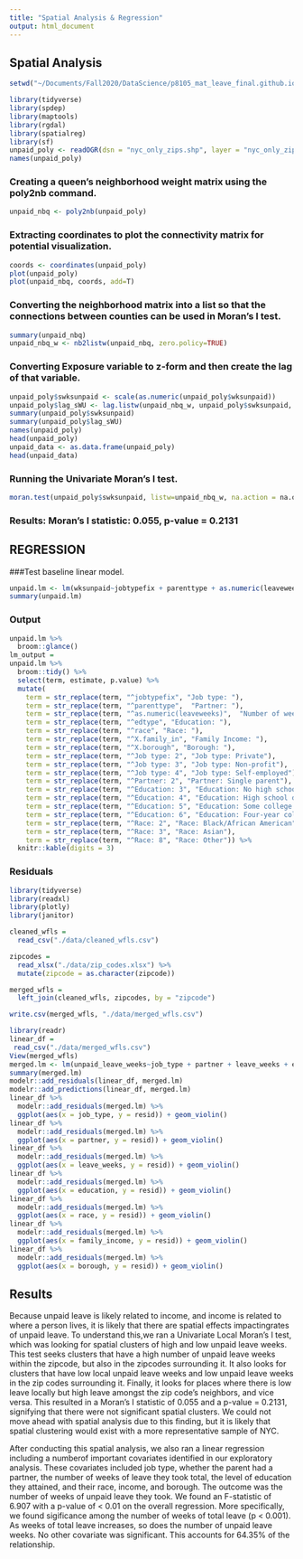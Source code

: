 ```yaml
---
title: "Spatial Analysis & Regression"
output: html_document
---
```


## Spatial Analysis 

```r
setwd("~/Documents/Fall2020/DataScience/p8105_mat_leave_final.github.io/map")

library(tidyverse)
library(spdep)
library(maptools)
library(rgdal)
library(spatialreg)
library(sf)
unpaid_poly <- readOGR(dsn = "nyc_only_zips.shp", layer = "nyc_only_zips")
names(unpaid_poly)
```

### Creating a queen's neighborhood weight matrix using the poly2nb command.

```r
unpaid_nbq <- poly2nb(unpaid_poly)
```

### Extracting coordinates to plot the connectivity matrix for potential visualization.

```r
coords <- coordinates(unpaid_poly)
plot(unpaid_poly)
plot(unpaid_nbq, coords, add=T)
```


### Converting the neighborhood matrix into a list so that the connections between counties can be used in Moran's I test.
```r
summary(unpaid_nbq)
unpaid_nbq_w <- nb2listw(unpaid_nbq, zero.policy=TRUE)
```

### Converting Exposure variable to z-form and then create the lag of that variable.
```r
unpaid_poly$swksunpaid <- scale(as.numeric(unpaid_poly$wksunpaid))
unpaid_poly$lag_sWU <- lag.listw(unpaid_nbq_w, unpaid_poly$swksunpaid, zero.policy=TRUE, NAOK=TRUE)
summary(unpaid_poly$swksunpaid)
summary(unpaid_poly$lag_sWU)
names(unpaid_poly)
head(unpaid_poly)
unpaid_data <- as.data.frame(unpaid_poly)
head(unpaid_data)
```

### Running the Univariate Moran's I test.
```r
moran.test(unpaid_poly$swksunpaid, listw=unpaid_nbq_w, na.action = na.omit, zero.policy = TRUE)
```

### Results: Moran's I statistic: 0.055, p-value = 0.2131

## REGRESSION

###Test baseline linear model.

```r
unpaid.lm <- lm(wksunpaid~jobtypefix + parenttype + as.numeric(leaveweeks) + edtype + race + X.family_in + X.borough, data=unpaid_poly)
summary(unpaid.lm)
```

### Output 

```r
unpaid.lm %>% 
  broom::glance()
lm_output = 
unpaid.lm %>% 
  broom::tidy() %>% 
  select(term, estimate, p.value) %>% 
  mutate(
    term = str_replace(term, "^jobtypefix", "Job type: "),
    term = str_replace(term, "^parenttype",  "Partner: "),
    term = str_replace(term, "^as.numeric(leaveweeks)",  "Number of weeks on leave"),
    term = str_replace(term, "^edtype", "Education: "),
    term = str_replace(term, "^race", "Race: "),
    term = str_replace(term, "^X.family_in", "Family Income: "),
    term = str_replace(term, "^X.borough", "Borough: "),
    term = str_replace(term, "^Job type: 2", "Job type: Private"),
    term = str_replace(term, "^Job type: 3", "Job type: Non-profit"),
    term = str_replace(term, "^Job type: 4", "Job type: Self-employed"),
    term = str_replace(term, "^Partner: 2", "Partner: Single parent"),
    term = str_replace(term, "^Education: 3", "Education: No high school degree"),
    term = str_replace(term, "^Education: 4", "Education: High school degree/GED"),
    term = str_replace(term, "^Education: 5", "Education: Some college or technical school"),
    term = str_replace(term, "^Education: 6", "Education: Four-year college or higher"),
    term = str_replace(term, "^Race: 2", "Race: Black/African American"),
    term = str_replace(term, "^Race: 3", "Race: Asian"),
    term = str_replace(term, "^Race: 8", "Race: Other")) %>% 
  knitr::kable(digits = 3)
```



### Residuals

```r

library(tidyverse)
library(readxl)
library(plotly)
library(janitor)

cleaned_wfls = 
  read_csv("./data/cleaned_wfls.csv")

zipcodes =
  read_xlsx("./data/zip_codes.xlsx") %>% 
  mutate(zipcode = as.character(zipcode))

merged_wfls = 
  left_join(cleaned_wfls, zipcodes, by = "zipcode")

write.csv(merged_wfls, "./data/merged_wfls.csv")

```

```r
library(readr)
linear_df = 
 read_csv("./data/merged_wfls.csv")
View(merged_wfls)
merged.lm <- lm(unpaid_leave_weeks~job_type + partner + leave_weeks + education + race + family_income + borough, data=linear_df)
summary(merged.lm)
modelr::add_residuals(linear_df, merged.lm)
modelr::add_predictions(linear_df, merged.lm)
linear_df %>% 
  modelr::add_residuals(merged.lm) %>% 
  ggplot(aes(x = job_type, y = resid)) + geom_violin()
linear_df %>% 
  modelr::add_residuals(merged.lm) %>% 
  ggplot(aes(x = partner, y = resid)) + geom_violin()
linear_df %>% 
  modelr::add_residuals(merged.lm) %>% 
  ggplot(aes(x = leave_weeks, y = resid)) + geom_violin()
linear_df %>% 
  modelr::add_residuals(merged.lm) %>% 
  ggplot(aes(x = education, y = resid)) + geom_violin()
linear_df %>% 
  modelr::add_residuals(merged.lm) %>% 
  ggplot(aes(x = race, y = resid)) + geom_violin()
linear_df %>% 
  modelr::add_residuals(merged.lm) %>% 
  ggplot(aes(x = family_income, y = resid)) + geom_violin()
linear_df %>% 
  modelr::add_residuals(merged.lm) %>% 
  ggplot(aes(x = borough, y = resid)) + geom_violin()
```


## Results

Because unpaid leave is likely related to income, and income is related to where a person lives, it is likely that there are spatial effects impactingrates of unpaid leave. To understand this,we ran a Univariate Local Moran's I test, which was looking for spatial clusters of high and low unpaid leave weeks. This test seeks clusters that have a high number of unpaid leave weeks within the zipcode, but also in the zipcodes surrounding it. It also looks for clusters that have low local unpaid leave weeks and low unpaid leave weeks in the zip codes surrounding it. Finally, it looks for places where there is low leave locally but high leave amongst the zip code's neighbors, and vice versa. This resulted in a Moran's I statistic of 0.055 and a p-value = 0.2131, signifying that there were not significant spatial clusters. We could not move ahead with spatial analysis due to this finding, but it is likely that spatial clustering would exist with a more representative sample of NYC. 

After conducting this spatial analysis, we also ran a linear regression including a numberof important covariates identified in our exploratory analysis. These covariates included job type, whether the parent had a partner, the number of weeks of leave they took total, the level of education they attained, and their race, income, and borough. The outcome was the number of weeks of unpaid leave they took. We found an F-statistic of 6.907 with a p-value of < 0.01 on the overall regression. More specifically, we found sigificance among the number of weeks of total leave (p < 0.001). As weeks of total leave increases, so does the number of unpaid leave weeks. No other covariate was significant. This accounts for 64.35% of the relationship.
